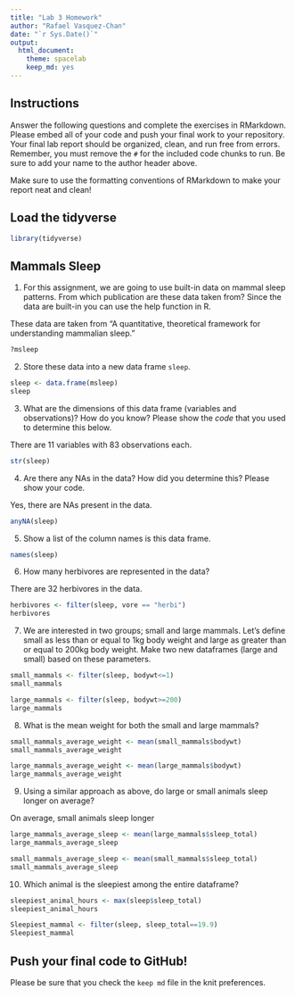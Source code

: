 ```yaml
---
title: "Lab 3 Homework"
author: "Rafael Vasquez-Chan"
date: "`r Sys.Date()`"
output:
  html_document: 
    theme: spacelab
    keep_md: yes
---
```


## Instructions

Answer the following questions and complete the exercises in RMarkdown. Please embed all of your code and push your final work to your repository. Your final lab report should be organized, clean, and run free from errors. Remember, you must remove the `#` for the included code chunks to run. Be sure to add your name to the author header above.

Make sure to use the formatting conventions of RMarkdown to make your report neat and clean!

## Load the tidyverse

```r
library(tidyverse)
```

## Mammals Sleep

1.  For this assignment, we are going to use built-in data on mammal sleep patterns. From which publication are these data taken from? Since the data are built-in you can use the help function in R.

These data are taken from "A quantitative, theoretical framework for understanding mammalian sleep."

```r
?msleep

```

2.  Store these data into a new data frame `sleep`.

```r
sleep <- data.frame(msleep)
sleep
```

3.  What are the dimensions of this data frame (variables and observations)? How do you know? Please show the *code* that you used to determine this below.\

There are 11 variables with 83 observations each.

```r
str(sleep)
```

4.  Are there any NAs in the data? How did you determine this? Please show your code.\

Yes, there are NAs present in the data.

```r
anyNA(sleep)
```

5.  Show a list of the column names is this data frame.

```r
names(sleep)
```

6.  How many herbivores are represented in the data?\

There are 32 herbivores in the data.

```r
herbivores <- filter(sleep, vore == "herbi")
herbivores
```

7.  We are interested in two groups; small and large mammals. Let's define small as less than or equal to 1kg body weight and large as greater than or equal to 200kg body weight. Make two new dataframes (large and small) based on these parameters.

```r
small_mammals <- filter(sleep, bodywt<=1)
small_mammals
```

```r
large_mammals <- filter(sleep, bodywt>=200)
large_mammals
```

8.  What is the mean weight for both the small and large mammals?

```r
small_mammals_average_weight <- mean(small_mammals$bodywt)
small_mammals_average_weight
```

```r
large_mammals_average_weight <- mean(large_mammals$bodywt)
large_mammals_average_weight
```

9.  Using a similar approach as above, do large or small animals sleep longer on average?\

On average, small animals sleep longer

```r
large_mammals_average_sleep <- mean(large_mammals$sleep_total)
large_mammals_average_sleep
```

```r
small_mammals_average_sleep <- mean(small_mammals$sleep_total)
small_mammals_average_sleep
```

10. Which animal is the sleepiest among the entire dataframe?

```r
sleepiest_animal_hours <- max(sleep$sleep_total)
sleepiest_animal_hours
```

```r
Sleepiest_mammal <- filter(sleep, sleep_total==19.9)
Sleepiest_mammal
```

## Push your final code to GitHub!

Please be sure that you check the `keep md` file in the knit preferences.
